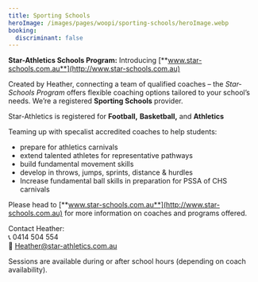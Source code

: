 ```yaml
---
title: Sporting Schools
heroImage: /images/pages/woopi/sporting-schools/heroImage.webp
booking:
  discriminant: false
---
```

**Star-Athletics Schools Program:** Introducing [**www.star-schools.com.au**](http://www.star-schools.com.au)

Created by Heather, connecting a team of qualified coaches – the *Star-Schools  Program* offers flexible coaching options tailored to your school’s needs. We’re a registered **Sporting Schools** provider.

Star-Athletics is registered for **Football,** **Basketball,**  and **Athletics**

Teaming up with specalist accredited coaches to help students:

* prepare for athletics carnivals
* extend talented athletes for representative pathways
* build fundamental movement skills
* develop in throws, jumps, sprints, distance & hurdles
* Increase fundamental ball skills in preparation for PSSA of CHS carnivals

Please head to [**www.star-schools.com.au**](http://www.star-schools.com.au) for more information on coaches and programs offered.

Contact Heather:\
📞 0414 504 554\
📧 [Heather@star-athletics.com.au](mailto:Heather@star-athletics.com.au)

Sessions are available during or after school hours (depending on coach availability).
